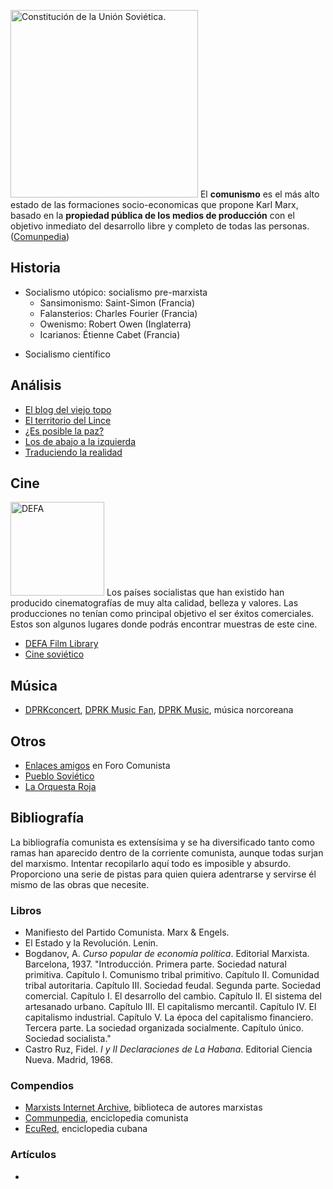 {{header|1=Comunismo}}
[[File:constitucion-urss.jpg|thumb|right|300px|Constitución de la Unión Soviética.]]
El '''comunismo''' es el más alto estado de las formaciones socio-economicas que propone Karl Marx, basado en la '''propiedad pública de los medios de producción''' con el objetivo inmediato del desarrollo libre y completo de todas las personas. ([https://comunpedia.wikis.cc/wiki/Comunismo Comunpedia])

== Historia ==

* Socialismo utópico: socialismo pre-marxista
** Sansimonismo: Saint-Simon (Francia)
** Falansterios: Charles Fourier (Francia)
** Owenismo: Robert Owen (Inglaterra)
** Icarianos: Étienne Cabet (Francia)

* Socialismo científico

== Análisis ==

* [http://blogdelviejotopo.blogspot.com El blog del viejo topo]
* [https://elterritoriodellince.blogspot.com El territorio del Lince]
* [https://miguel-esposiblelapaz.blogspot.com ¿Es posible la paz?]
* [https://losdeabajoalaizquierda.blogspot.com Los de abajo a la izquierda]
* [https://lugrogeopolitica.blogspot.com Traduciendo la realidad]

== Cine ==
{{ap|1=../cine/cine-rda|2=Cine de la RDA}}
[[File:defa.jpg|150px|right|DEFA]]
Los países socialistas que han existido han producido cinematografías de muy alta calidad, belleza y valores. Las producciones no tenían como principal objetivo el ser éxitos comerciales. Estos son algunos lugares donde podrás encontrar muestras de este cine.

* [http://ecommerce.umass.edu/defa/films DEFA Film Library]
* [http://filmiki.arjlover.net/filmiki/ Cine soviético]

== Música ==

* [https://www.youtube.com/user/dprkconcert DPRKconcert], [https://www.youtube.com/channel/UCFPK06UqmJKUHWX86w2p_aQ DPRK Music Fan], [https://www.youtube.com/channel/UCLSxFv6Nq4xhqs3WmZKkTvQ DPRK Music], música norcoreana

== Otros ==

* [http://www.forocomunista.com/t4044-enlaces-amigos Enlaces amigos] en Foro Comunista
* [http://pueblosovietico.tumblr.com Pueblo Soviético]
* [https://es.wikipedia.org/wiki/Orquesta_Roja La Orquesta Roja]

== Bibliografía ==

La bibliografía comunista es extensísima y se ha diversificado tanto como ramas han aparecido dentro de la corriente comunista, aunque todas surjan del marxismo. Intentar recopilarlo aquí todo es imposible y absurdo. Proporciono una serie de pistas para quien quiera adentrarse y servirse él mismo de las obras que necesite.

=== Libros ===

* Manifiesto del Partido Comunista. Marx & Engels.
* El Estado y la Revolución. Lenin.
* Bogdanov, A. ''Curso popular de economía política''. Editorial Marxista. Barcelona, 1937. "Introducción. Primera parte. Sociedad natural primitiva. Capítulo I. Comunismo tribal primitivo. Capítulo II. Comunidad tribal autoritaria. Capítulo III. Sociedad feudal. Segunda parte. Sociedad comercial. Capítulo I. El desarrollo del cambio. Capítulo II. El sistema del artesanado urbano. Capítulo III. El capitalismo mercantil. Capítulo IV. El capitalismo industrial. Capítulo V. La época del capitalismo financiero. Tercera parte. La sociedad organizada socialmente. Capítulo único. Sociedad socialista."
* Castro Ruz, Fidel. ''I y II Declaraciones de La Habana''. Editorial Ciencia Nueva. Madrid, 1968. 

=== Compendios ===

* [https://www.marxists.org Marxists Internet Archive], biblioteca de autores marxistas
* [https://comunpedia.wikis.cc Communpedia], enciclopedia comunista
* [http://www.ecured.cu EcuRed], enciclopedia cubana

=== Artículos ===

* {{w|1=es|2=Transición_del_feudalismo_al_capitalismo}}

{{footer}}
